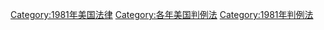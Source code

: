 [[Category:1981年美国法律|Category:1981年美国法律]]
[[Category:各年美国判例法|Category:各年美国判例法]]
[[Category:1981年判例法|Category:1981年判例法]]
